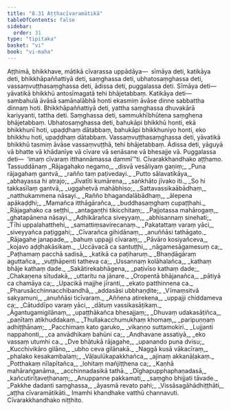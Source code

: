 ```yaml
---
title: "8.31 Aṭṭhacīvaramātikā"
tableOfContents: false
sidebar:
  order: 31
type: "tipitaka"
basket: "vi"
book: "vi-maha"
---
```



<DynamicBreadcrumb />

<Division number="379" book="vi-maha" e="ch" v="3" p="427">

<Paragraph number="1746" book="vi-maha">
Aṭṭhimā, bhikkhave, mātikā cīvarassa uppādāya—  sīmāya deti, katikāya deti, bhikkhāpaññattiyā deti, saṃghassa deti, ubhatosaṃghassa deti, vassaṃvuṭṭhasaṃghassa deti, ādissa deti, puggalassa deti.
</Paragraph>

<Paragraph number="1747" book="vi-maha">
Sīmāya deti—  yāvatikā bhikkhū antosīmagatā tehi bhājetabbaṃ. Katikāya deti—  sambahulā āvāsā samānalābhā honti ekasmiṃ āvāse dinne sabbattha dinnaṃ hoti. Bhikkhāpaññattiyā deti, yattha saṃghassa dhuvakārā kariyyanti, tattha deti. Saṃghassa deti, sammukhībhūtena saṃghena bhājetabbaṃ. Ubhatosaṃghassa deti, bahukāpi bhikkhū honti, ekā bhikkhunī hoti, upaḍḍhaṃ dātabbaṃ, bahukāpi bhikkhuniyo honti, eko bhikkhu hoti, upaḍḍhaṃ dātabbaṃ. Vassaṃvuṭṭhasaṃghassa deti, yāvatikā bhikkhū tasmiṃ āvāse vassaṃvuṭṭhā, tehi bhājetabbaṃ. Ādissa deti, yāguyā vā bhatte vā khādanīye vā cīvare vā senāsane vā bhesajje vā. Puggalassa deti—  ‘imaṃ cīvaraṃ itthannāmassa dammī’”ti.

</Paragraph>
</Division>

<Paragraph number="1748" type="center" book="vi-maha">
Cīvarakkhandhako aṭṭhamo.



</Paragraph>

<Paragraph number="1749" type="center" book="vi-maha">
Tassuddānaṃ


</Paragraph>

<Paragraph number="1750" type="verses" book="vi-maha">
_Rājagahako negamo,_  
_disvā vesāliyaṃ gaṇiṃ;_  
_Puna rājagahaṃ gantvā,_  
_rañño taṃ paṭivedayi._  

</Paragraph>

<Paragraph number="1751" type="verses" book="vi-maha">
_Putto sālavatikāya,_  
_abhayassa hi atrajo;_  
_Jīvatīti kumārena,_  
_saṅkhāto jīvako iti._  

</Paragraph>

<Paragraph number="1752" type="verses" book="vi-maha">
_So hi takkasīlaṃ gantvā,_  
_uggahetvā mahābhiso;_  
_Sattavassikaābādhaṃ,_  
_natthukammena nāsayi._  

</Paragraph>

<Paragraph number="1753" type="verses" book="vi-maha">
_Rañño bhagandalābādhaṃ,_  
_ālepena apākaḍḍhi;_  
_Mamañca itthāgārañca,_  
_buddhasaṃghaṃ cupaṭṭhahi._  

</Paragraph>

<Paragraph number="1754" type="verses" book="vi-maha">
_Rājagahako ca seṭṭhi,_  
_antagaṇṭhi tikicchitaṃ;_  
_Pajjotassa mahārogaṃ,_  
_ghatapānena nāsayi._  

</Paragraph>

<Paragraph number="1755" type="verses" book="vi-maha">
_Adhikārañca siveyyaṃ,_  
_abhisannaṃ sinehati;_  
_Tīhi uppalahatthehi,_  
_samattiṃsavirecanaṃ._  

</Paragraph>

<Paragraph number="1756" type="verses" book="vi-maha">
_Pakatattaṃ varaṃ yāci,_  
_siveyyañca paṭiggahi;_  
_Cīvarañca gihidānaṃ,_  
_anuññāsi tathāgato._  

</Paragraph>

<Paragraph number="1757" type="verses" book="vi-maha">
_Rājagahe janapade,_  
_bahuṃ uppajji cīvaraṃ;_  
_Pāvāro kosiyañceva,_  
_kojavo aḍḍhakāsikaṃ._  

</Paragraph>

<Paragraph number="1758" type="verses" book="vi-maha">
_Uccāvacā ca santuṭṭhi,_  
_nāgamesāgamesuṃ ca;_  
_Paṭhamaṃ pacchā sadisā,_  
_katikā ca paṭiharuṃ._  

</Paragraph>

<Paragraph number="1759" type="verses" book="vi-maha">
_Bhaṇḍāgāraṃ aguttañca,_  
_vuṭṭhāpenti tatheva ca;_  
_Ussannaṃ kolāhalañca,_  
_kathaṃ bhāje kathaṃ dade._  

</Paragraph>

<Paragraph number="1760" type="verses" book="vi-maha">
_Sakātirekabhāgena,_  
_paṭivīso kathaṃ dade;_  
_Chakaṇena sītudakā,_  
_uttaritu na jānare._  

</Paragraph>

<Paragraph number="1761" type="verses" book="vi-maha">
_Oropentā bhājanañca,_  
_pātiyā ca chamāya ca;_  
_Upacikā majjhe jīranti,_  
_ekato patthinnena ca._  

</Paragraph>

<Paragraph number="1762" type="verses" book="vi-maha">
_Pharusācchinnacchibandhā,_  
_addasāsi ubbhaṇḍite;_  
_Vīmaṃsitvā sakyamuni,_  
_anuññāsi ticīvaraṃ._  

</Paragraph>

<Paragraph number="1763" type="verses" book="vi-maha">
_Aññena atirekena,_  
_uppajji chiddameva ca;_  
_Cātuddīpo varaṃ yāci,_  
_dātuṃ vassikasāṭikaṃ._  

</Paragraph>

<Paragraph number="1764" type="verses" book="vi-maha">
_Āgantugamigilānaṃ,_  
_upaṭṭhākañca bhesajjaṃ;_  
_Dhuvaṃ udakasāṭiñca,_  
_paṇītaṃ atikhuddakaṃ._  

</Paragraph>

<Paragraph number="1765" type="verses" book="vi-maha">
_Thullakacchumukhaṃ khomaṃ,_  
_paripuṇṇaṃ adhiṭṭhānaṃ;_  
_Pacchimaṃ kato garuko,_  
_vikaṇṇo suttamokiri._  

</Paragraph>

<Paragraph number="1766" type="verses" book="vi-maha">
_Lujjanti nappahonti,_  
_ca anvādhikaṃ bahūni ca;_  
_Andhavane assatiyā,_  
_eko vassaṃ utumhi ca._  

</Paragraph>

<Paragraph number="1767" type="verses" book="vi-maha">
_Dve bhātukā rājagahe,_  
_upanando puna dvisu;_  
_Kucchivikāro gilāno,_  
_ubho ceva gilānakā._  

</Paragraph>

<Paragraph number="1768" type="verses" book="vi-maha">
_Naggā kusā vākacīraṃ,_  
_phalako kesakambalaṃ;_  
_Vāḷaulūkapakkhañca,_  
_ajinaṃ akkanāḷakaṃ._  

</Paragraph>

<Paragraph number="1769" type="verses" book="vi-maha">
_Potthakaṃ nīlapītañca,_  
_lohitaṃ mañjiṭṭhena ca;_  
_Kaṇhā mahāraṅganāma,_  
_acchinnadasikā tathā._  

</Paragraph>

<Paragraph number="1770" type="verses" book="vi-maha">
_Dīghapupphaphaṇadasā,_  
_kañcutirīṭaveṭhanaṃ;_  
_Anuppanne pakkamati,_  
_saṃgho bhijjati tāvade._  

</Paragraph>

<Paragraph number="1771" type="verses" book="vi-maha">
_Pakkhe dadanti saṃghassa,_  
_āyasmā revato pahi;_  
_Vissāsagāhādhiṭṭhāti,_  
_aṭṭha cīvaramātikāti._  


</Paragraph>

<Paragraph number="1772" type="center" book="vi-maha">
Imamhi khandhake vatthū channavuti.



</Paragraph>

<Paragraph number="1773" type="center" book="vi-maha">
Cīvarakkhandhako niṭṭhito.
</Paragraph>